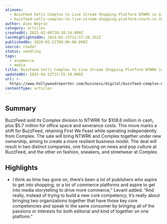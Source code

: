 ```yaml
---
aliases:
  - BuzzFeed Sells Complex to Live Stream Shopping Platform NTWRK in $109M Deal
  - buzzfeed-sells-complex-to-live-stream-shopping-platform-ntwrk-in-109m-deal
author: Alex Weprin
category: articles
createdAt: 2025-02-09T20:38:34.000Z
lastHighlightedOn: 2024-02-23T12:57:20.352Z
publishedOn: 2024-02-21T00:00:00.000Z
source: reader
status: seedling
tags:
  - ecommerce
  - media
title: BuzzFeed Sells Complex to Live Stream Shopping Platform NTWRK in $109M Deal
updatedAt: 2025-04-12T15:55:18.000Z
url: >-
  https://www.hollywoodreporter.com/business/digital/buzzfeed-complex-ntwrk-1235831424/
contentType: articles
---
```

## Summary

BuzzFeed sold its Complex division to NTWRK for $108.6 million in cash, plus $5.7 million for office space and severance costs. This move marks a shift for BuzzFeed, retaining First We Feast while operating independently from Complex. The sale will bring NTWRK and Complex together under new ownership, aiming to create a more resilient business model. The deal will result in two distinct companies, one focusing on news and pop culture at BuzzFeed, and the other on fashion, sneakers, and streetwear at Complex.

## Highlights

- I think as time has gone on, there’s been a lot of publishers who aspire to get into shopping, or a lot of commerce platforms and aspire to get into media storytelling to drive more commerce,” Levant added. “And really, instead of trying to build a new core competency, it’s really about bringing two organizations together that have those key core competencies and speak to the same consumer by bringing all of the passions or interests for both editorial and kind of together on one platform.”
